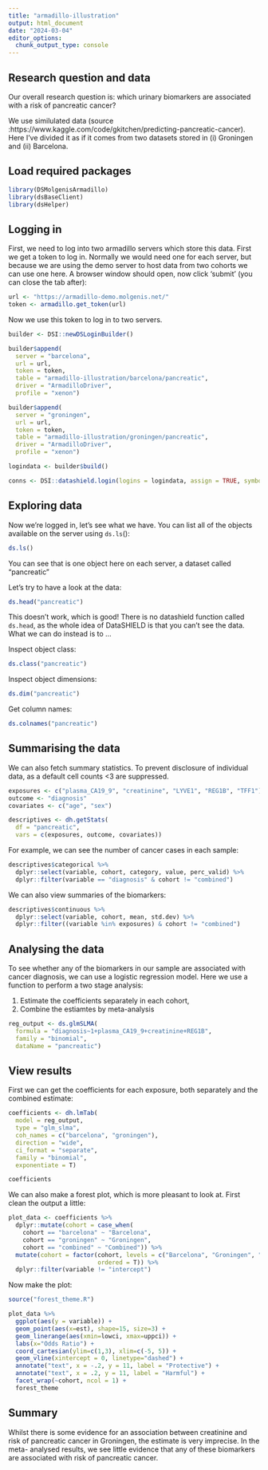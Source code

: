 ```yaml
---
title: "armadillo-illustration"
output: html_document
date: "2024-03-04"
editor_options:
  chunk_output_type: console
---
```


## Research question and data
Our overall research question is: which urinary biomarkers are associated with a risk of pancreatic cancer?

We use similulated data (source :https://www.kaggle.com/code/gkitchen/predicting-pancreatic-cancer). Here I've divided it as if
it comes from two datasets stored in (i) Groningen and (ii) Barcelona.

## Load required packages
```r
library(DSMolgenisArmadillo)
library(dsBaseClient)
library(dsHelper)
```

## Logging in
First, we need to log into two armadillo servers which store this data. First we get a token to log in. Normally we would need one for each server, but because we are using the demo server to host data from two cohorts we can use one here. A browser window should open, now click 'submit' (you can close the tab after):

```r
url <- "https://armadillo-demo.molgenis.net/"
token <- armadillo.get_token(url)
```
Now we use this token to log in to two servers.

```r
builder <- DSI::newDSLoginBuilder()

builder$append(
  server = "barcelona",
  url = url,
  token = token,
  table = "armadillo-illustration/barcelona/pancreatic",
  driver = "ArmadilloDriver",
  profile = "xenon")

builder$append(
  server = "groningen",
  url = url,
  token = token,
  table = "armadillo-illustration/groningen/pancreatic",
  driver = "ArmadilloDriver",
  profile = "xenon")

logindata <- builder$build()

conns <- DSI::datashield.login(logins = logindata, assign = TRUE, symbol = "pancreatic")
```
## Exploring data
Now we're logged in, let's see what we have. You can list all of the objects
available on the server using `ds.ls`():

```r
ds.ls()
```

You can see that is one object here on each server, a dataset called "pancreatic"

Let's try to have a look at the data:
```r
ds.head("pancreatic")
```

This doesn't work, which is good! There is no datashield function called `ds.head`, as the whole idea of DataSHIELD is that you can't
see the data. What we can do instead is to ...

Inspect object class:
```r
ds.class("pancreatic")
```

Inspect object dimensions:
```r
ds.dim("pancreatic")
```

Get column names:
```r
ds.colnames("pancreatic")
```
## Summarising the data

We can also fetch summary statistics. To prevent disclosure of individual data,
as a default cell counts <3 are suppressed.
```r
exposures <- c("plasma_CA19_9", "creatinine", "LYVE1", "REG1B", "TFF1")
outcome <- "diagnosis"
covariates <- c("age", "sex")

descriptives <- dh.getStats(
  df = "pancreatic", 
  vars = c(exposures, outcome, covariates))
```

For example, we can see the number of cancer cases in each sample:
```r
descriptives$categorical %>%
  dplyr::select(variable, cohort, category, value, perc_valid) %>%
  dplyr::filter(variable == "diagnosis" & cohort != "combined")
```
We can also view summaries of the biomarkers:

```r
descriptives$continuous %>%
  dplyr::select(variable, cohort, mean, std.dev) %>%
  dplyr::filter((variable %in% exposures) & cohort != "combined")
```

## Analysing the data
To see whether any of the biomarkers in our sample are associated with cancer 
diagnosis, we can use a logistic regression model. Here we use a function
to perform a two stage analysis:

1. Estimate the coefficients separately in each cohort,
2. Combine the estiamtes by meta-analysis

```r
reg_output <- ds.glmSLMA(
  formula = "diagnosis~1+plasma_CA19_9+creatinine+REG1B",
  family = "binomial", 
  dataName = "pancreatic")
```
## View results

First we can get the coefficients for each exposure, both separately and the
combined estimate:
```R
coefficients <- dh.lmTab(
  model = reg_output, 
  type = "glm_slma", 
  coh_names = c("barcelona", "groningen"), 
  direction = "wide", 
  ci_format = "separate", 
  family = "binomial",
  exponentiate = T)

coefficients
```
We can also make a forest plot, which is more pleasant to look at. First clean
the output a little:

```r
plot_data <- coefficients %>% 
  dplyr::mutate(cohort = case_when(
    cohort == "barcelona" ~ "Barcelona", 
    cohort == "groningen" ~ "Groningen", 
    cohort == "combined" ~ "Combined")) %>%
  mutate(cohort = factor(cohort, levels = c("Barcelona", "Groningen", "Combined"), 
                         ordered = T)) %>%
  dplyr::filter(variable != "intercept")
```

Now make the plot:

```r
source("forest_theme.R")

plot_data %>%
  ggplot(aes(y = variable)) +
  geom_point(aes(x=est), shape=15, size=3) +
  geom_linerange(aes(xmin=lowci, xmax=uppci)) +
  labs(x="Odds Ratio") +
  coord_cartesian(ylim=c(1,3), xlim=c(-5, 5)) +
  geom_vline(xintercept = 0, linetype="dashed") +
  annotate("text", x = -.2, y = 11, label = "Protective") +
  annotate("text", x = .2, y = 11, label = "Harmful") +
  facet_wrap(~cohort, ncol = 1) +
  forest_theme
```

## Summary
Whilst there is some evidence for an association between creatinine and risk
of pancreatic cancer in Groningen, the estimate is very imprecise. In the meta-
analysed results, we see little evidence that any of these biomarkers are associated
with risk of pancreatic cancer.


